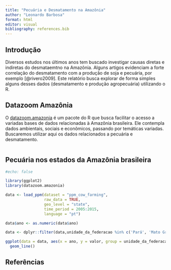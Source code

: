 ```yaml
---
title: "Pecuária e Desmatamento na Amazônia"
author: "Leonardo Barbosa"
format: html
editor: visual
bibliography: references.bib
---
```


## Introdução

Diversos estudos nos últimos anos tem buscado investigar causas diretas e indiretas do desmataemtno na Amazônia. Alguns artigos evidenciam a forte correlação do desmatamento com a produção de soja e pecuária, por exemplo [@rivero2009]. Este relatório busca explorar de forma simples alguns desses dados (desmatamento e produção agropecuária) utilizando o R.

## Datazoom Amazônia

O [datazoom.amazonia](https://github.com/datazoompuc/datazoom.amazonia) é um pacote do R que busca facilitar o acesso a variadas bases de dados relacionadas à Amazônia brasileira. Ele contempla dados ambientais, sociais e econômicos, passando por temáticas variadas. Buscaremos utilizar aqui os dados relacionados a pecuária e desmatamento.

```{}
```

## Pecuária nos estados da Amazônia brasileira

```r
#echo: false

library(ggplot2)
library(datazoom.amazonia)

data <- load_ppm(dataset = "ppm_cow_farming", 
                 raw_data = TRUE, 
                 geo_level = "state", 
                 time_period = 2005:2015, 
                 language = "pt")

data$ano <- as.numeric(data$ano)

data <- dplyr::filter(data,unidade_da_federacao %in% c('Pará', 'Mato Grosso','Amazonas','Rondônia','Roraima','Acre','Tocantins','Maranhão','Amapá'))

ggplot(data = data, aes(x = ano, y = valor, group = unidade_da_federacao, colour = unidade_da_federacao)) +
  geom_line()

```

## Referências
